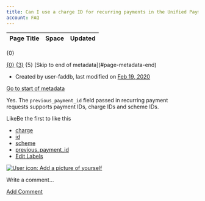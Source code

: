 ```yaml
---
title: Can I use a charge ID for recurring payments in the Unified Payments API?
account: FAQ 
---
```


<table class="aui"> <thead> <tr class="header"> <th class="search-result-title">Page Title</th> <th class="search-result-space">Space</th> <th class="search-result-date">Updated</th> </tr> </thead> </table> <p class="search-result-count">{0}</p> <tr class="search-result"> <td class="search-result-title"><a href="{1}" class="content-type-{2}"><span>{0}</span></a></td> <td class="search-result-space"><a class="space" href="/display/{4}/" title="{3}">{3}</a></td> <td class="search-result-date"><span class="date" title="{6}">{5}</span></td> </tr> [Skip to end of metadata](#page-metadata-end)

*   Created by user-faddb, last modified on [Feb 19, 2020](/pages/diffpagesbyversion.action?pageId=721156&selectedPageVersions=3&selectedPageVersions=4 "Show changes")

[Go to start of metadata](#page-metadata-start)

Yes. The `previous_payment_id` field passed in recurring payment requests supports payment IDs, charge IDs and scheme IDs.

LikeBe the first to like this

*   [charge](/label/FAQ/charge)
*   [id](/label/FAQ/id)
*   [scheme](/label/FAQ/scheme)
*   [previous\_payment\_id](/label/FAQ/previous_payment_id)
*   [Edit Labels](# "Edit Labels (Type 'l')")

[![User icon: Add a picture of yourself](/s/en_GB/7901/abf7b35644d5a5d1d7e4b0969a83e8eb2b569fb5/_/images/icons/profilepics/add_profile_pic.svg)](/users/profile/editmyprofilepicture.action)

Write a comment…

[Add Comment](/pages/viewpage.action?pageId=721156&showComments=true&showCommentArea=true#addcomment)
